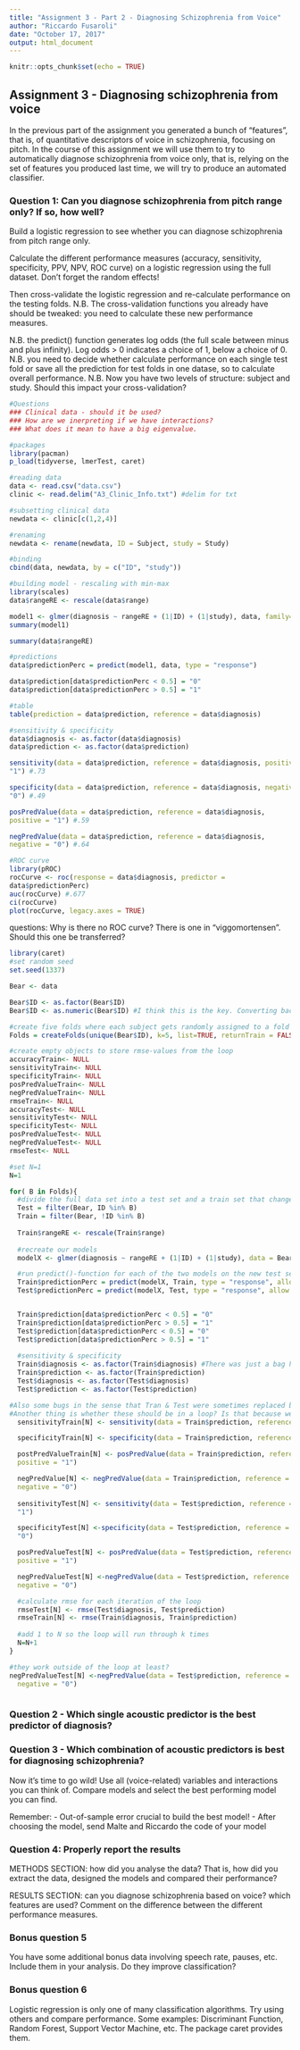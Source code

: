 ```yaml
---
title: "Assignment 3 - Part 2 - Diagnosing Schizophrenia from Voice"
author: "Riccardo Fusaroli"
date: "October 17, 2017"
output: html_document
---
```


```r
knitr::opts_chunk$set(echo = TRUE)
```

## Assignment 3 - Diagnosing schizophrenia from voice

In the previous part of the assignment you generated a bunch of "features", that is, of quantitative descriptors of voice in schizophrenia, focusing on pitch.
In the course of this assignment we will use them to try to automatically diagnose schizophrenia from voice only, that is, relying on the set of features you produced last time, we will try to produce an automated classifier.

### Question 1: Can you diagnose schizophrenia from pitch range only? If so, how well?

Build a logistic regression to see whether you can diagnose schizophrenia from pitch range only.

Calculate the different performance measures (accuracy, sensitivity, specificity, PPV, NPV, ROC curve) on a logistic regression using the full dataset. Don't forget the random effects!

Then cross-validate the logistic regression and re-calculate performance on the testing folds. N.B. The cross-validation functions you already have should be tweaked: you need to calculate these new performance measures.

N.B. the predict() function generates log odds (the full scale between minus and plus infinity). Log odds > 0 indicates a choice of 1, below a choice of 0.
N.B. you need to decide whether calculate performance on each single test fold or save all the prediction for test folds in one datase, so to calculate overall performance.
N.B. Now you have two levels of structure: subject and study. Should this impact your cross-validation?

```r
#Questions 
### Clinical data - should it be used?
### How are we inerpreting if we have interactions? 
### What does it mean to have a big eigenvalue. 

#packages
library(pacman)
p_load(tidyverse, lmerTest, caret)

#reading data 
data <- read.csv("data.csv")
clinic <- read.delim("A3_Clinic_Info.txt") #delim for txt 

#subsetting clinical data 
newdata <- clinic[c(1,2,4)]

#renaming 
newdata <- rename(newdata, ID = Subject, study = Study)

#binding 
cbind(data, newdata, by = c("ID", "study"))

#building model - rescaling with min-max 
library(scales)
data$rangeRE <- rescale(data$range)

model1 <- glmer(diagnosis ~ rangeRE + (1|ID) + (1|study), data, family= "binomial")
summary(model1)

summary(data$rangeRE)

#predictions 
data$predictionPerc = predict(model1, data, type = "response")

data$prediction[data$predictionPerc < 0.5] = "0"
data$prediction[data$predictionPerc > 0.5] = "1"

#table 
table(prediction = data$prediction, reference = data$diagnosis)

#sensitivity & specificity  
data$diagnosis <- as.factor(data$diagnosis)
data$prediction <- as.factor(data$prediction)

sensitivity(data = data$prediction, reference = data$diagnosis, positive =
"1") #.73

specificity(data = data$prediction, reference = data$diagnosis, negative =
"0") #.49

posPredValue(data = data$prediction, reference = data$diagnosis,
positive = "1") #.59

negPredValue(data = data$prediction, reference = data$diagnosis,
negative = "0") #.64

#ROC curve 
library(pROC)
rocCurve <- roc(response = data$diagnosis, predictor =
data$predictionPerc)
auc(rocCurve) #.677
ci(rocCurve)
plot(rocCurve, legacy.axes = TRUE)


```

questions:
Why is there no ROC curve?
There is one in "viggomortensen". 
Should this one be transferred? 

```r

library(caret)
#set random seed 
set.seed(1337)

Bear <- data

Bear$ID <- as.factor(Bear$ID)
Bear$ID <- as.numeric(Bear$ID) #I think this is the key. Converting back. 

#create five folds where each subject gets randomly assigned to a fold
Folds = createFolds(unique(Bear$ID), k=5, list=TRUE, returnTrain = FALSE)  

#create empty objects to store rmse-values from the loop
accuracyTrain<- NULL
sensitivityTrain<- NULL
specificityTrain<- NULL
posPredValueTrain<- NULL
negPredValueTrain<- NULL
rmseTrain<- NULL
accuracyTest<- NULL
sensitivityTest<- NULL
specificityTest<- NULL
posPredValueTest<- NULL
negPredValueTest<- NULL
rmseTest<- NULL

#set N=1
N=1 

for( B in Folds){
  #divide the full data set into a test set and a train set that changes depending on the fold
  Test = filter(Bear, ID %in% B)
  Train = filter(Bear, !ID %in% B)
  
  Train$rangeRE <- rescale(Train$range)
  
  #recreate our models
  modelX <- glmer(diagnosis ~ rangeRE + (1|ID) + (1|study), data = Bear, family= "binomial", REML=F) #can't we just use all our data to create the model? 

  #run predict()-function for each of the two models on the new test set and new train set
  Train$predictionPerc = predict(modelX, Train, type = "response", allow.new.levels=T)
  Test$predictionPerc = predict(modelX, Test, type = "response", allow.new.levels=T)


  Train$prediction[data$predictionPerc < 0.5] = "0"
  Train$prediction[data$predictionPerc > 0.5] = "1"
  Test$prediction[data$predictionPerc < 0.5] = "0"
  Test$prediction[data$predictionPerc > 0.5] = "1"
  
  #sensitivity & specificity  
  Train$diagnosis <- as.factor(Train$diagnosis) #There was just a bag here. 
  Train$prediction <- as.factor(Train$prediction)
  Test$diagnosis <- as.factor(Test$diagnosis)
  Test$prediction <- as.factor(Test$prediction)

#Also some bugs in the sense that Tran & Test were sometimes replaced by "data"
#Another thing is whether these should be in a loop? Is that because we want these values for each iteration/fold? 
  sensitivityTrain[N] <- sensitivity(data = Train$prediction, reference = Train$diagnosis, positive = "1") 

  specificityTrain[N] <- specificity(data = Train$prediction, reference = Train$diagnosis, negative = "0") 

  postPredValueTrain[N] <- posPredValue(data = Train$prediction, reference = Train$diagnosis,
  positive = "1") 

  negPredValue[N] <- negPredValue(data = Train$prediction, reference = Train$diagnosis,
  negative = "0")
  
  sensitivityTest[N] <- sensitivity(data = Test$prediction, reference = Test$diagnosis, positive =
  "1") 

  specificityTest[N] <-specificity(data = Test$prediction, reference = Test$diagnosis, negative =
  "0") 

  posPredValueTest[N] <- posPredValue(data = Test$prediction, reference = Test$diagnosis,
  positive = "1") 

  negPredValueTest[N] <-negPredValue(data = Test$prediction, reference = Test$diagnosis,
  negative = "0")

  #calculate rmse for each iteration of the loop
  rmseTest[N] <- rmse(Test$diagnosis, Test$prediction)
  rmseTrain[N] <- rmse(Train$diagnosis, Train$prediction)
  
  #add 1 to N so the loop will run through k times
  N=N+1
} 

#they work outside of the loop at least? 
negPredValueTest[N] <-negPredValue(data = Test$prediction, reference = Test$diagnosis,
  negative = "0")

```
```r

```

### Question 2 - Which single acoustic predictor is the best predictor of diagnosis?

### Question 3 - Which combination of acoustic predictors is best for diagnosing schizophrenia?

Now it's time to go wild! Use all (voice-related) variables and interactions you can think of. Compare models and select the best performing model you can find.

Remember:
- Out-of-sample error crucial to build the best model!
- After choosing the model, send Malte and Riccardo the code of your model

### Question 4: Properly report the results

METHODS SECTION: how did you analyse the data? That is, how did you extract the data, designed the models and compared their performance?

RESULTS SECTION: can you diagnose schizophrenia based on voice? which features are used? Comment on the difference between the different performance measures.

### Bonus question 5

You have some additional bonus data involving speech rate, pauses, etc. Include them in your analysis. Do they improve classification?

### Bonus question 6

Logistic regression is only one of many classification algorithms. Try using others and compare performance. Some examples: Discriminant Function, Random Forest, Support Vector Machine, etc. The package caret provides them.
